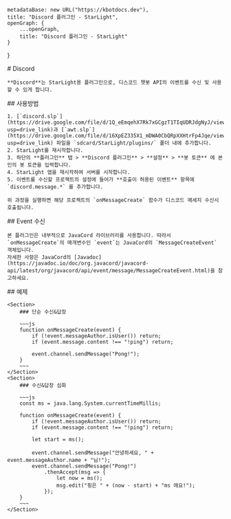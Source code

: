 
    metadataBase: new URL("https://kbotdocs.dev"),
    title: "Discord 플러그인 - StarLight",
    openGraph: {
        ...openGraph,
        title: "Discord 플러그인 - StarLight"
    }
}

<Section>
    # Discord

    **Discord**는 StarLight용 플러그인으로, 디스코드 챗봇 API의 이벤트를 수신 및 사용할 수 있게 합니다.
</Section>
<Section>
    ## 사용방법

    1. [`discord.slp`](https://drive.google.com/file/d/1Q_eEmqehX7Rk7xGCgzT1TIqUDRJdgNyJ/view?usp=drive_link)과 [`awt.slp`](https://drive.google.com/file/d/16XpEZ335X1_mDWA0CbQRpXXHtrFp4Jqe/view?usp=drive_link) 파일을 `sdcard/StarLight/plugins/` 폴더 내에 추가합니다.
    2. StarLight를 재시작합니다.
    3. 하단의 **플러그인** 탭 > **Discord 플러그인** > **설정** > **봇 토큰** 에 본인의 봇 토큰을 입력합니다.
    4. StarLight 앱을 재시작하여 서버를 시작합니다.
    5. 이벤트를 수신할 프로젝트의 설정에 들어가 **호출이 허용된 이벤트** 항목에 `discord.message.*` 를 추가합니다.

    위 과정을 실행하면 해당 프로젝트의 `onMessageCreate` 함수가 디스코드 메세지 수신시 호출됩니다.
</Section>
<Section>
    ## Event 수신

    본 플러그인은 내부적으로 JavaCord 라이브러리를 사용합니다. 따라서 `onMessageCreate`의 매개변수인 `event`는 JavaCord의 `MessageCreateEvent` 객체입니다.
    자세한 사항은 JavaCord의 [Javadoc](https://javadoc.io/doc/org.javacord/javacord-api/latest/org/javacord/api/event/message/MessageCreateEvent.html)을 참고하세요.
</Section>
<Section>
    ## 예제

    <Section>
        ### 단순 수신&답장

        ~~~js
        function onMessageCreate(event) {
            if (!event.messageAuthor.isUser()) return;
            if (event.message.content !== "!ping") return;

            event.channel.sendMessage("Pong!");
        }
        ~~~
    </Section>
    <Section>
        ### 수신&답장 심화

        ~~~js
        const ms = java.lang.System.currentTimeMillis;

        function onMessageCreate(event) {
            if (!event.messageAuthor.isUser()) return;
            if (event.message.content !== "!ping") return;

            let start = ms();

            event.channel.sendMessage("안녕하세요, " + event.messageAuthor.name + "님!");
            event.channel.sendMessage("Pong!")
                .thenAccept(msg => {
                    let now = ms();
                    msg.edit("핑은 " + (now - start) + "ms 에요!");
                });
        }
        ~~~
    </Section>
</Section>